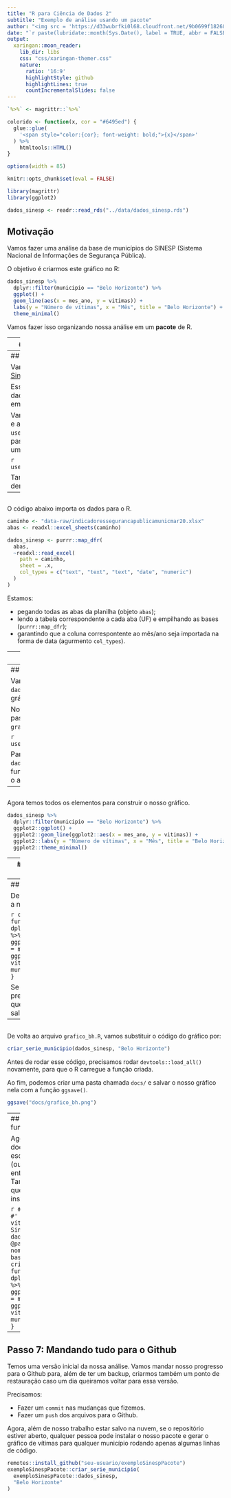```yaml
---
title: "R para Ciência de Dados 2"
subtitle: "Exemplo de análise usando um pacote"
author: "<img src = 'https://d33wubrfki0l68.cloudfront.net/9b0699f18268059bdd2e5c21538a29eade7cbd2b/67e5c/img/logo/cursor1-5.png' width = '30%'>"
date: "`r paste(lubridate::month(Sys.Date(), label = TRUE, abbr = FALSE, locale = 'pt_BR.UTF-8'), 'de', lubridate::year(Sys.Date()))`"
output:
  xaringan::moon_reader:
    lib_dir: libs
    css: "css/xaringan-themer.css"
    nature:
      ratio: '16:9'
      highlightStyle: github
      highlightLines: true
      countIncrementalSlides: false
---
```



```r
`%>%` <- magrittr::`%>%`

colorido <- function(x, cor = "#6495ed") {
  glue::glue(
    '<span style="color:{cor}; font-weight: bold;">{x}</span>'
  ) %>% 
    htmltools::HTML()
}

options(width = 85)

knitr::opts_chunk$set(eval = FALSE)

library(magrittr)
library(ggplot2)

dados_sinesp <- readr::read_rds("../data/dados_sinesp.rds")
```

## Motivação

Vamos fazer uma análise da base de municípios do SINESP (Sistema Nacional de Informações de Segurança Pública).

O objetivo é criarmos este gráfico no R:

```r
dados_sinesp %>%
  dplyr::filter(municipio == "Belo Horizonte") %>%
  ggplot() +
  geom_line(aes(x = mes_ano, y = vitimas)) +
  labs(y = "Número de vítimas", x = "Mês", title = "Belo Horizonte") +
  theme_minimal()
```

Vamos fazer isso organizando nossa análise em um **pacote** de R.

---
## Passo 1: criando nosso pacote

Primeiro, vamos criar um novo pacote no RStudio chamado `exemploSinespPacote`.

```r
usethis::create_package("exemploSinespPacote")
```

Agora, vamos adicionar o GIT para utilizarmos controle de versão à nossa análise.

```r
usethis::use_git()
```

E por fim, conectarmos nosso repositório à nossa conta do GitHub.

```r
usethis::use_github()
```

---
## Passo 2: importação

Vamos baixar a [base de municípios do Sinesp](http://dados.mj.gov.br/dataset/210b9ae2-21fc-4986-89c6-2006eb4db247/resource/03af7ce2-174e-4ebd-b085-384503cfb40f/download/indicadoressegurancapublicamunicmar20.xlsx) do [dados.gob.br](https://dados.gov.br). 

Essa base é um arquivo `.xlsx` e os dados que queremos estão divididos em abas.

Vamos criar um script `.R` para importar e arrumar essa base utilizando a função `usethis::data_raw()`. Ela vai criar uma pasta chamada `data-raw` e, dentro dela, um arquivo chamado `dados_sinesp.R`.

```r
usethis::use_data_raw("dados_sinesp")
```

Também salvaremos a base de dados dentro da pasta `data-raw`.

---
## 

O código abaixo importa os dados para o R.

```r
caminho <- "data-raw/indicadoressegurancapublicamunicmar20.xlsx"
abas <- readxl::excel_sheets(caminho)

dados_sinesp <- purrr::map_dfr(
  abas,
  ~readxl::read_excel(
    path = caminho,
    sheet = .x,
    col_types = c("text", "text", "text", "date", "numeric")
  )
)
```

Estamos:

- pegando todas as abas da planilha (objeto `abas`);
- lendo a tabela correspondente a cada aba (UF) e empilhando as bases (`purrr::map_dfr`);
- garantindo que a coluna correspontente ao mês/ano seja importada na forma de data (agurmento `col_types`).

---
## Passo 3: Arrumação

Só temos uma tarefa de arrumação: limpar o nome das colunas. Fazemos isso usando a função `janitor::clean_names()`.

```r
dados_sinesp <- dados_sinesp %>% 
  janitor::clean_names()
```

Em seguida, utilizamos a função `usethis::use_data()` para salvar a nossa base em formato `.rda` dentro da pasta `data/`. Repare que a própria função cria essa pasta caso ela não exista. 

```r
usethis::use_data(dados_sinesp, overwrite = TRUE)
```

---
## Passo 4: Visualização

Vamos utilizar a nossa base `dados_sinesp` para construir o nosso gráfico.

Novamente, criamos um script `.R` na pasta `data-raw`, agora chamado `grafico_bh`.

```r
usethis::use_data_raw("grafico_bh")
```

Para carregar a nossa base `dados_sinesp`, basta rodarmos a função `devtools::load_all()` ou usar o atalho `CTRL+SHIFT+L`.

---
## 

Agora temos todos os elementos para construir o nosso gráfico.

```r
dados_sinesp %>%
  dplyr::filter(municipio == "Belo Horizonte") %>%
  ggplot2::ggplot() +
  ggplot2::geom_line(ggplot2::aes(x = mes_ano, y = vitimas)) +
  ggplot2::labs(y = "Número de vítimas", x = "Mês", title = "Belo Horizonte") +
  ggplot2::theme_minimal()
```

---
## Passo 5: transformando em função

Podemos transformar o código que gera o gráfico em uma função para que possamos generalizar a geração do gráfico para qualquer um dos municípios da base.

Primeiro, vamos usar a função `usethis::use_r()` para criarmos um script para salvar nossa função.

```r
usethis::use_r("graficos")
```

O código acima cria uma pasta `R/` no nosso projeto e, dentro dela, um script chamado `graficos.R`.

---
## 

Dentro desse arquivo, vamos salvar a nossa função.

```r
criar_serie_municipio <- function(tab, munip) {
tab %>%
  dplyr::filter(municipio == munip) %>%
  ggplot2::ggplot() +
  ggplot2::geom_line(ggplot2::aes(x = mes_ano, y = vitimas)) +
  ggplot2::labs(y = "Número de vítimas", x = "Mês", title = munip) +
  ggplot2::theme_minimal()
}
```

Se no decorrer da análise precisarmos criar outras funções que geram gráficos, podemos salvá-las nesse mesmo arquivo.

---
## 

De volta ao arquivo `grafico_bh.R`, vamos substituir o código do gráfico por:

```r
criar_serie_municipio(dados_sinesp, "Belo Horizonte")
```

Antes de rodar esse código, precisamos rodar `devtools::load_all()` novamente, para que o R carregue a função criada.

Ao fim, podemos criar uma pasta chamada `docs/` e salvar o nosso gráfico nela com a função `ggsave()`.

```r
ggsave("docs/grafico_bh.png")
```

---
## Passo 6: Documentação da função

Agora, é uma boa prática documentar a função que escrevemos, para outras pessoas (ou nós mesmos no futuro) entendam melhor o que ela faz. Também vamos exportá-la para que fique acessível caso alguém instale o nosso pacote.

```r
#' Série temporal de vítimas
#'
#' Cria uma série temporal de vítimas de um município. Fonte: Sinesp.
#'
#' @param tab Base de dados do Sinesp por município.
#' @param munip Uma string com o nome do município assim como na base.
#' @export
criar_serie_municipio <- function(tab, munip) {
tab %>%
  dplyr::filter(municipio == munip) %>%
  ggplot2::ggplot() +
  ggplot2::geom_line(ggplot2::aes(x = mes_ano, y = vitimas)) +
  ggplot2::labs(y = "Número de vítimas", x = "Mês", title = munip) +
  ggplot2::theme_minimal()
}
```

---
## Passo 7: Mandando tudo para o Github

Temos uma versão inicial da nossa análise. Vamos mandar nosso progresso para o Github para, além de ter um backup, criarmos também um ponto de restauração caso um dia queiramos voltar para essa versão.

Precisamos:

- Fazer um `commit` nas mudanças que fizemos.
- Fazer um `push` dos arquivos para o Github.

Agora, além de nosso trabalho estar salvo na nuvem, se o repositório estiver aberto, qualquer pessoa pode instalar o nosso pacote e gerar o gráfico de vítimas para qualquer município rodando apenas algumas linhas de código.

```r
remotes::install_github("seu-usuario/exemploSinespPacote")
exemploSinespPacote::criar_serie_municipio(
  exemploSinespPacote::dados_sinesp,
  "Belo Horizonte"
)
```

